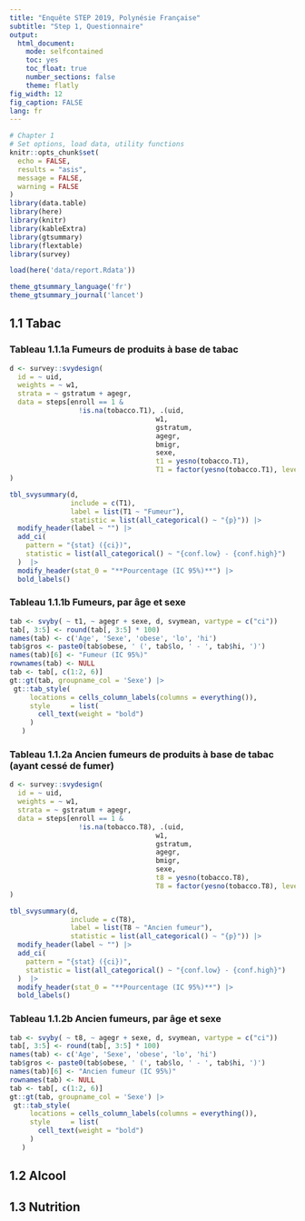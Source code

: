 ```yaml
--- 
title: "Enquête STEP 2019, Polynésie Française"
subtitle: "Step 1, Questionnaire"
output:  
  html_document: 
    mode: selfcontained
    toc: yes 
    toc_float: true
    number_sections: false
    theme: flatly
fig_width: 12 
fig_caption: FALSE 
lang: fr
--- 
```


```r
# Chapter 1
# Set options, load data, utility functions 
knitr::opts_chunk$set(
  echo = FALSE,
  results = "asis",
  message = FALSE,
  warning = FALSE
)
library(data.table)
library(here)
library(knitr)
library(kableExtra)
library(gtsummary)
library(flextable)
library(survey)

load(here('data/report.Rdata'))

theme_gtsummary_language('fr')
theme_gtsummary_journal('lancet')

``` 

## 1.1 Tabac 

### Tableau 1.1.1a Fumeurs de produits à base de tabac 
```r
d <- survey::svydesign(
  id = ~ uid,
  weights = ~ w1,
  strata = ~ gstratum + agegr,
  data = steps[enroll == 1 &
                 !is.na(tobacco.T1), .(uid,
                                    w1,
                                    gstratum,
                                    agegr,
                                    bmigr,
                                    sexe,
                                    t1 = yesno(tobacco.T1),
                                    T1 = factor(yesno(tobacco.T1), levels=0:1, labels=c("Non","Oui")))]
)

tbl_svysummary(d,
               include = c(T1),
               label = list(T1 ~ "Fumeur"),
               statistic = list(all_categorical() ~ "{p}")) |>
  modify_header(label ~ "") |>
  add_ci(
    pattern = "{stat} ({ci})",
    statistic = list(all_categorical() ~ "{conf.low} - {conf.high}")
  )  |>
  modify_header(stat_0 = "**Pourcentage (IC 95%)**") |>
  bold_labels()

```

### Tableau 1.1.1b Fumeurs, par âge et sexe
```r
tab <- svyby( ~ t1, ~ agegr + sexe, d, svymean, vartype = c("ci"))
tab[, 3:5] <- round(tab[, 3:5] * 100)
names(tab) <- c('Age', 'Sexe', 'obese', 'lo', 'hi')
tab$gros <- paste0(tab$obese, ' (', tab$lo, ' - ', tab$hi, ')')
names(tab)[6] <- "Fumeur (IC 95%)"
rownames(tab) <- NULL
tab <- tab[, c(1:2, 6)]
gt::gt(tab, groupname_col = 'Sexe') |> 
 gt::tab_style(
     locations = cells_column_labels(columns = everything()),
     style     = list(
       cell_text(weight = "bold")
     )
   )

```

### Tableau 1.1.2a Ancien fumeurs de produits à base de tabac (ayant cessé de fumer)
```r
d <- survey::svydesign(
  id = ~ uid,
  weights = ~ w1,
  strata = ~ gstratum + agegr,
  data = steps[enroll == 1 &
                 !is.na(tobacco.T8), .(uid,
                                    w1,
                                    gstratum,
                                    agegr,
                                    bmigr,
                                    sexe,
                                    t8 = yesno(tobacco.T8),
                                    T8 = factor(yesno(tobacco.T8), levels=0:1, labels=c("Non","Oui")))]
)

tbl_svysummary(d,
               include = c(T8),
               label = list(T8 ~ "Ancien fumeur"),
               statistic = list(all_categorical() ~ "{p}")) |>
  modify_header(label ~ "") |>
  add_ci(
    pattern = "{stat} ({ci})",
    statistic = list(all_categorical() ~ "{conf.low} - {conf.high}")
  )  |>
  modify_header(stat_0 = "**Pourcentage (IC 95%)**") |>
  bold_labels()

```

### Tableau 1.1.2b Ancien fumeurs, par âge et sexe
```r
tab <- svyby( ~ t8, ~ agegr + sexe, d, svymean, vartype = c("ci"))
tab[, 3:5] <- round(tab[, 3:5] * 100)
names(tab) <- c('Age', 'Sexe', 'obese', 'lo', 'hi')
tab$gros <- paste0(tab$obese, ' (', tab$lo, ' - ', tab$hi, ')')
names(tab)[6] <- "Ancien fumeur (IC 95%)"
rownames(tab) <- NULL
tab <- tab[, c(1:2, 6)]
gt::gt(tab, groupname_col = 'Sexe') |> 
 gt::tab_style(
     locations = cells_column_labels(columns = everything()),
     style     = list(
       cell_text(weight = "bold")
     )
   )

```



## 1.2 Alcool 



## 1.3 Nutrition

